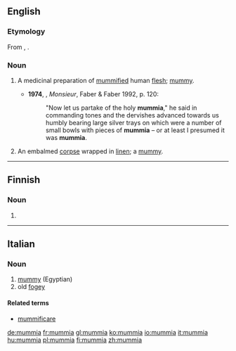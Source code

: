 ==English==

===Etymology===
From {{etyl|LL.|en}} {{m|la|mummia}}, {{m|la|mumia}}.

===Noun===
{{en-noun|-}}

# {{label|en|historical}} A medicinal preparation of [[mummified]] human [[flesh]]; [[mummy]].
#* '''1974''', {{w|Lawrence Durrell}}, ''Monsieur'', Faber & Faber 1992, p. 120:
#*: "Now let us partake of the holy '''mummia'''," he said in commanding tones and the dervishes advanced towards us humbly bearing large silver trays on which were a number of small bowls with pieces of '''mummia''' – or at least I presumed it was '''mummia'''.
# {{label|en|historical}} An embalmed [[corpse]] wrapped in [[linen]]; a [[mummy]].

----

==Finnish==

===Noun===
{{head|fi|noun form}}

# {{fi-form of|case=partitive|pl=singular|mummi}}

----

==Italian==

===Noun===
{{it-noun|f}}

# [[mummy]] (Egyptian)
# old [[fogey]]

====Related terms====
* [[mummificare]]

[[de:mummia]]
[[fr:mummia]]
[[gl:mummia]]
[[ko:mummia]]
[[io:mummia]]
[[it:mummia]]
[[hu:mummia]]
[[pl:mummia]]
[[fi:mummia]]
[[zh:mummia]]